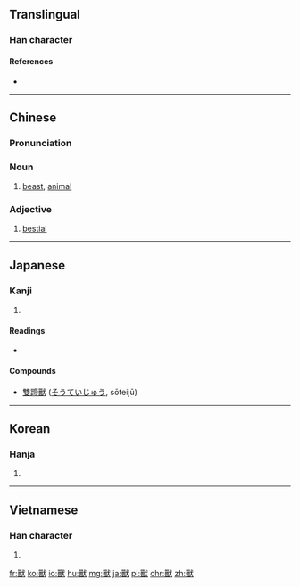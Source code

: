 {{also|獣}}
==Translingual==
{{Han simplified forms|獸|獣|兽}}
{{Han etyl}}

===Han character===
{{Han char|rn=94|rad=犬|as=15|sn=19|four=63634|canj=RRIK,XRRIK|ids=⿰嘼犬}}

====References====
* {{Han ref|kx=0721.030|dkj=20775|dj=1132.190|hdz=21375.050|uh=7378|ud=29560|bh=C37E|bd=50046}}

----

==Chinese==
{{zh-forms|s=兽}}

===Pronunciation===
{{zh-pron
|m=shòu
|c=sau3
|h=pfs=chhu
|mn=siù
|w=2seu
|mc=y
|oc=y
|ma=
|cat=n,a
}}

===Noun===
{{zh-noun}}

# [[beast]], [[animal]]

===Adjective===
{{zh-adj}}

# [[bestial]]

----

==Japanese==

===Kanji===
{{ja-kanji|grade=|rs=犬15|style=ky|shin=獣}}

# {{defn|lang=ja|sort=犬15}}

====Readings====
* {{ja-readings|on=[[じゅう]] (jū)|kun=[[けもの]] (kemono)}}

====Compounds====
* [[雙蹄獸]] ([[そうていじゅう]], sōteijū)

----

==Korean==

===Hanja===
{{ko-hanja|hangeul=수|eumhun=|mr=su|y=swu}}

# {{defn|lang=ko|sort=犬15}}

----

==Vietnamese==

===Han character===
{{vi-hantu|[[thú]]|rs=犬15}}

# {{defn|lang=vi|sort=犬15}}

[[fr:獸]]
[[ko:獸]]
[[io:獸]]
[[hu:獸]]
[[mg:獸]]
[[ja:獸]]
[[pl:獸]]
[[chr:獸]]
[[zh:獸]]